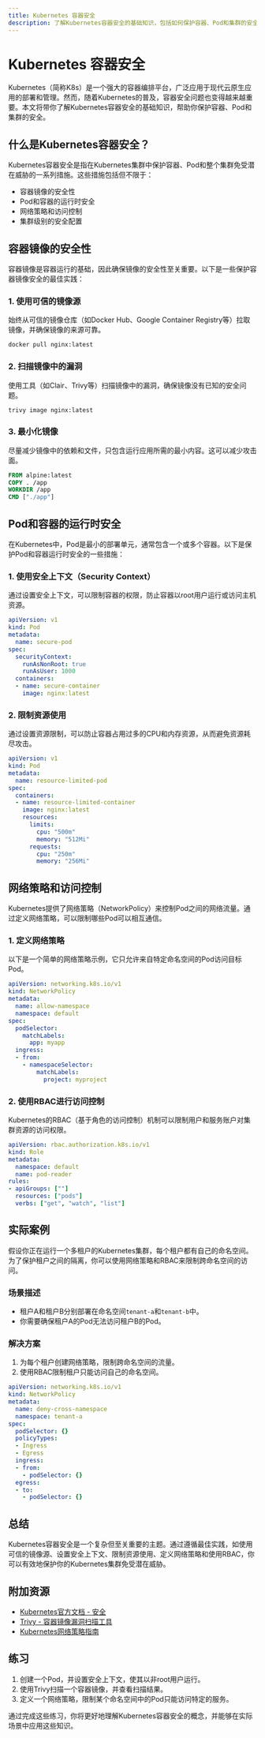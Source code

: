 ```yaml
---
title: Kubernetes 容器安全
description: 了解Kubernetes容器安全的基础知识，包括如何保护容器、Pod和集群的安全，以及实际应用场景和最佳实践。
---
```


# Kubernetes 容器安全

Kubernetes（简称K8s）是一个强大的容器编排平台，广泛应用于现代云原生应用的部署和管理。然而，随着Kubernetes的普及，容器安全问题也变得越来越重要。本文将带你了解Kubernetes容器安全的基础知识，帮助你保护容器、Pod和集群的安全。

## 什么是Kubernetes容器安全？

Kubernetes容器安全是指在Kubernetes集群中保护容器、Pod和整个集群免受潜在威胁的一系列措施。这些措施包括但不限于：

- 容器镜像的安全性
- Pod和容器的运行时安全
- 网络策略和访问控制
- 集群级别的安全配置

## 容器镜像的安全性

容器镜像是容器运行的基础，因此确保镜像的安全性至关重要。以下是一些保护容器镜像安全的最佳实践：

### 1. 使用可信的镜像源

始终从可信的镜像仓库（如Docker Hub、Google Container Registry等）拉取镜像，并确保镜像的来源可靠。

```bash
docker pull nginx:latest
```

### 2. 扫描镜像中的漏洞

使用工具（如Clair、Trivy等）扫描镜像中的漏洞，确保镜像没有已知的安全问题。

```bash
trivy image nginx:latest
```

### 3. 最小化镜像

尽量减少镜像中的依赖和文件，只包含运行应用所需的最小内容。这可以减少攻击面。

```dockerfile
FROM alpine:latest
COPY . /app
WORKDIR /app
CMD ["./app"]
```

## Pod和容器的运行时安全

在Kubernetes中，Pod是最小的部署单元，通常包含一个或多个容器。以下是保护Pod和容器运行时安全的一些措施：

### 1. 使用安全上下文（Security Context）

通过设置安全上下文，可以限制容器的权限，防止容器以root用户运行或访问主机资源。

```yaml
apiVersion: v1
kind: Pod
metadata:
  name: secure-pod
spec:
  securityContext:
    runAsNonRoot: true
    runAsUser: 1000
  containers:
  - name: secure-container
    image: nginx:latest
```

### 2. 限制资源使用

通过设置资源限制，可以防止容器占用过多的CPU和内存资源，从而避免资源耗尽攻击。

```yaml
apiVersion: v1
kind: Pod
metadata:
  name: resource-limited-pod
spec:
  containers:
  - name: resource-limited-container
    image: nginx:latest
    resources:
      limits:
        cpu: "500m"
        memory: "512Mi"
      requests:
        cpu: "250m"
        memory: "256Mi"
```

## 网络策略和访问控制

Kubernetes提供了网络策略（NetworkPolicy）来控制Pod之间的网络流量。通过定义网络策略，可以限制哪些Pod可以相互通信。

### 1. 定义网络策略

以下是一个简单的网络策略示例，它只允许来自特定命名空间的Pod访问目标Pod。

```yaml
apiVersion: networking.k8s.io/v1
kind: NetworkPolicy
metadata:
  name: allow-namespace
  namespace: default
spec:
  podSelector:
    matchLabels:
      app: myapp
  ingress:
  - from:
    - namespaceSelector:
        matchLabels:
          project: myproject
```

### 2. 使用RBAC进行访问控制

Kubernetes的RBAC（基于角色的访问控制）机制可以限制用户和服务账户对集群资源的访问权限。

```yaml
apiVersion: rbac.authorization.k8s.io/v1
kind: Role
metadata:
  namespace: default
  name: pod-reader
rules:
- apiGroups: [""]
  resources: ["pods"]
  verbs: ["get", "watch", "list"]
```

## 实际案例

假设你正在运行一个多租户的Kubernetes集群，每个租户都有自己的命名空间。为了保护租户之间的隔离，你可以使用网络策略和RBAC来限制跨命名空间的访问。

### 场景描述

- 租户A和租户B分别部署在命名空间`tenant-a`和`tenant-b`中。
- 你需要确保租户A的Pod无法访问租户B的Pod。

### 解决方案

1. 为每个租户创建网络策略，限制跨命名空间的流量。
2. 使用RBAC限制租户只能访问自己的命名空间。

```yaml
apiVersion: networking.k8s.io/v1
kind: NetworkPolicy
metadata:
  name: deny-cross-namespace
  namespace: tenant-a
spec:
  podSelector: {}
  policyTypes:
  - Ingress
  - Egress
  ingress:
  - from:
    - podSelector: {}
  egress:
  - to:
    - podSelector: {}
```

## 总结

Kubernetes容器安全是一个复杂但至关重要的主题。通过遵循最佳实践，如使用可信的镜像源、设置安全上下文、限制资源使用、定义网络策略和使用RBAC，你可以有效地保护你的Kubernetes集群免受潜在威胁。

## 附加资源

- [Kubernetes官方文档 - 安全](https://kubernetes.io/docs/concepts/security/)
- [Trivy - 容器镜像漏洞扫描工具](https://github.com/aquasecurity/trivy)
- [Kubernetes网络策略指南](https://kubernetes.io/docs/concepts/services-networking/network-policies/)

## 练习

1. 创建一个Pod，并设置安全上下文，使其以非root用户运行。
2. 使用Trivy扫描一个容器镜像，并查看扫描结果。
3. 定义一个网络策略，限制某个命名空间中的Pod只能访问特定的服务。

通过完成这些练习，你将更好地理解Kubernetes容器安全的概念，并能够在实际场景中应用这些知识。